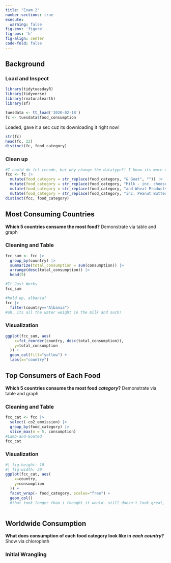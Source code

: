 ```yaml
---
title: "Exam 2"
number-sections: true
execute: 
  warning: false
fig-env: 'figure'
fig-pos: 'h'
fig-align: center
code-fold: false
---
```

## Background
### Load and Inspect

```r
library(tidytuesdayR)
library(tidyverse)
library(rnaturalearth)
library(sf)
```
```r
tuesdata <- tt_load('2020-02-18')
fc <- tuesdata$food_consumption
```
Loaded, gave it a sec cuz its downloading it right now!
```r
str(fc)
head(fc, 22)
distinct(fc, food_category)
```
### Clean up
```r
#I could do fct_recode, but why change the datatype?! I know its more elegant, but this is more sure, easier to debug (if i get order wrong it is annoying), and again, doesn't change the datatype.
fcc <- fc |>
  mutate(food_category = str_replace(food_category, "& Goat", "")) |>
  mutate(food_category = str_replace(food_category, "Milk - inc. cheese", "Dairy")) |>
  mutate(food_category = str_replace(food_category, "and Wheat Products", "")) |>
  mutate(food_category = str_replace(food_category, "inc. Peanut Butter", ""))
distinct(fcc, food_category)
```
## Most Consuming Countries
::: {.callout-tip title="Question 1"}
**Which 5 countries consume the most food?** 
Demonstrate via table and graph
:::
### Cleaning and Table
```r
fcc_sum <- fcc |>
  group_by(country) |>
  summarize(total_consumption = sum(consumption)) |>
  arrange(desc(total_consumption)) |>
  head(5)

#It Just Works
fcc_sum
```
```r
#hold up, albania?
fcc |>
  filter(country=="Albania")
#oh, its all the water weight in the milk and such!
```
### Visualization
```r
ggplot(fcc_sum, aes(
    x=fct_reorder(country, desc(total_consumption)), 
    y=total_consumption
  )) +
  geom_col(fill="yellow") +
  labs(x="country")
```
## Top Consumers of Each Food
::: {.callout-tip title="Question 2"}
**Which 5 countries consume the most food** ***category*****?** 
Demonstrate via table and graph
:::
### Cleaning and Table
```r
fcc_cat <- fcc |>
  select(-co2_emmission) |>
  group_by(food_category) |>
  slice_max(n = 5, consumption)
#Lamb-and-Goated
fcc_cat
```
### Visualization
```r
#| fig-height: 10
#| fig-width: 20
ggplot(fcc_cat, aes(
    x=country,
    y=consumption
  )) +
  facet_wrap(~ food_category, scales="free") +
  geom_col()
  #that took longer than i thought it would. still doesn't look great, but would need some sort of more drastic measures to actually get that bottom scale legible within this viz
  
```
## Worldwide Consumption
::: {.callout-tip title="Question 3"}
**What does consumption of each food category look like in** ***each country*****?**
Show via chloropleth
:::
### Initial Wrangling
```r

```
